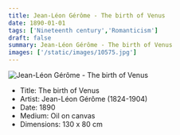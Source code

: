 ```yaml
---
title: Jean-Léon Gérôme - The birth of Venus
date: 1890-01-01
tags: ['Nineteenth century','Romanticism']
draft: false
summary: Jean-Léon Gérôme - The birth of Venus
images: ['/static/images/10575.jpg']
---
```


![Jean-Léon Gérôme - The birth of Venus](/static/images/10575.jpg)

* Title: The birth of Venus
* Artist: Jean-Léon Gérôme (1824-1904)
* Date: 1890
* Medium: Oil on canvas
* Dimensions: 130 x 80 cm 


